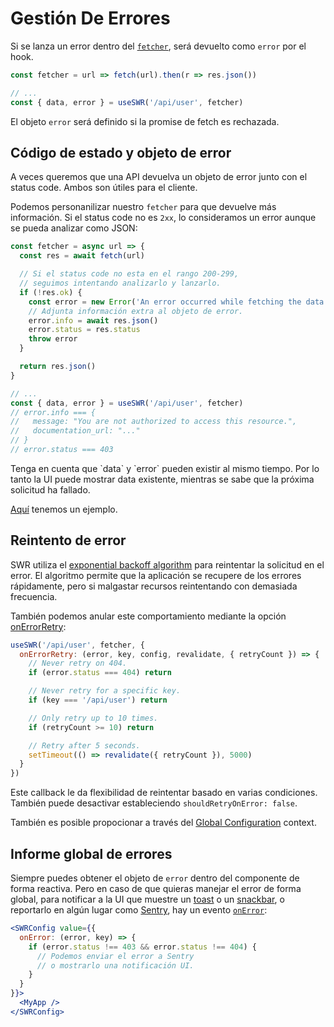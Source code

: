 
# Gestión De Errores

Si se lanza un error dentro del [`fetcher`](/docs/data-fetching), será devuelto como `error` por el hook.

```js
const fetcher = url => fetch(url).then(r => res.json()) 

// ...
const { data, error } = useSWR('/api/user', fetcher)
```

El objeto `error` será definido si la promise de fetch es rechazada.

## Código de estado y objeto de error

A veces queremos que una API devuelva un objeto de error junto con el status code. 
Ambos son útiles para el cliente.

Podemos personanilizar nuestro `fetcher` para que devuelve más información. Si el status code no es `2xx`, lo consideramos
un error aunque se pueda analizar como JSON:

```js
const fetcher = async url => {
  const res = await fetch(url)

  // Si el status code no esta en el rango 200-299,
  // seguimos intentando analizarlo y lanzarlo.
  if (!res.ok) {
    const error = new Error('An error occurred while fetching the data.')
    // Adjunta información extra al objeto de error.
    error.info = await res.json()
    error.status = res.status
    throw error
  }

  return res.json()
}

// ...
const { data, error } = useSWR('/api/user', fetcher)
// error.info === {
//   message: "You are not authorized to access this resource.",
//   documentation_url: "..."
// }
// error.status === 403

```

<Callout emoji="💡">
  Tenga en cuenta que `data` y `error` pueden existir al mismo tiempo. Por lo tanto la UI puede mostrar
  data existente, mientras se sabe que la próxima solicitud ha fallado.
</Callout>

[Aquí](/examples/error-handling) tenemos un ejemplo.

## Reintento de error

SWR utiliza el [exponential backoff algorithm](https://en.wikipedia.org/wiki/Exponential_backoff) para reintentar la solicitud en el error.
El algoritmo permite que la aplicación se recupere de los errores rápidamente, pero si malgastar recursos reintentando con demasiada frecuencia.

También podemos anular este comportamiento mediante la opción [onErrorRetry](/docs/options#options):

```js
useSWR('/api/user', fetcher, {
  onErrorRetry: (error, key, config, revalidate, { retryCount }) => {
    // Never retry on 404.
    if (error.status === 404) return

    // Never retry for a specific key.
    if (key === '/api/user') return

    // Only retry up to 10 times.
    if (retryCount >= 10) return

    // Retry after 5 seconds.
    setTimeout(() => revalidate({ retryCount }), 5000)
  }
})
```

Este callback le da flexibilidad de reintentar basado en varias condiciones. También puede desactivar estableciendo `shouldRetryOnError: false`.

También es posible propocionar a través del [Global Configuration](/docs/global-configuration) context.

## Informe global de errores

Siempre puedes obtener el objeto de `error` dentro del componente de forma reactiva. Pero en caso de que quieras manejar el error de forma global, 
para notificar a la UI que muestre un [toast](https://vercel.com/design/toast) o un [snackbar](https://material.io/components/snackbars), o reportarlo 
en algún lugar como [Sentry](https://sentry.io), hay un evento [`onError`](/docs/options#options):

```jsx
<SWRConfig value={{
  onError: (error, key) => {
    if (error.status !== 403 && error.status !== 404) {
      // Podemos enviar el error a Sentry
      // o mostrarlo una notificación UI.
    }
  }
}}>
  <MyApp />
</SWRConfig>
```
